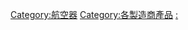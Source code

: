 {{Commonscat|Aircraft by manufacturer}}

[[Category:航空器|Category:航空器]]
[[Category:各製造商產品|Category:各製造商產品]]
[[Category:飛機製造商|:]]